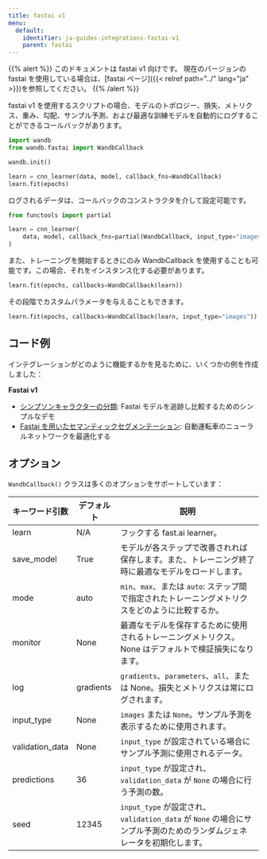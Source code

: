 ```yaml
---
title: fastai v1
menu:
  default:
    identifier: ja-guides-integrations-fastai-v1
    parent: fastai
---
```


{{% alert %}}
このドキュメントは fastai v1 向けです。
現在のバージョンの fastai を使用している場合は、[fastai ページ]({{< relref path="../" lang="ja" >}})を参照してください。
{{% /alert %}}

fastai v1 を使用するスクリプトの場合、モデルのトポロジー、損失、メトリクス、重み、勾配、サンプル予測、および最適な訓練モデルを自動的にログすることができるコールバックがあります。

```python
import wandb
from wandb.fastai import WandbCallback

wandb.init()

learn = cnn_learner(data, model, callback_fns=WandbCallback)
learn.fit(epochs)
```

ログされるデータは、コールバックのコンストラクタを介して設定可能です。

```python
from functools import partial

learn = cnn_learner(
    data, model, callback_fns=partial(WandbCallback, input_type="images")
)
```

また、トレーニングを開始するときにのみ WandbCallback を使用することも可能です。この場合、それをインスタンス化する必要があります。

```python
learn.fit(epochs, callbacks=WandbCallback(learn))
```

その段階でカスタムパラメータを与えることもできます。

```python
learn.fit(epochs, callbacks=WandbCallback(learn, input_type="images"))
```

## コード例

インテグレーションがどのように機能するかを見るために、いくつかの例を作成しました：

**Fastai v1**

* [シンプソンキャラクターの分類](https://github.com/borisdayma/simpsons-fastai): Fastai モデルを追跡し比較するためのシンプルなデモ
* [Fastai を用いたセマンティックセグメンテーション](https://github.com/borisdayma/semantic-segmentation): 自動運転車のニューラルネットワークを最適化する

## オプション

`WandbCallback()` クラスは多くのオプションをサポートしています：

| キーワード引数      | デフォルト | 説明                                                                                                  |
| ---------------- | --------- | ---------------------------------------------------------------------------------------------------- |
| learn            | N/A       | フックする fast.ai learner。                                                                          |
| save_model       | True      | モデルが各ステップで改善されれば保存します。また、トレーニング終了時に最適なモデルをロードします。                                      |
| mode             | auto      | `min`、`max`、または `auto`: ステップ間で指定されたトレーニングメトリクスをどのように比較するか。                                   |
| monitor          | None      | 最適なモデルを保存するために使用されるトレーニングメトリクス。None はデフォルトで検証損失になります。                             |
| log              | gradients | `gradients`、`parameters`、`all`、または None。損失とメトリクスは常にログされます。                                                     |
| input_type       | None      | `images` または `None`。サンプル予測を表示するために使用されます。                                              |
| validation_data  | None      | `input_type` が設定されている場合にサンプル予測に使用されるデータ。                                       |
| predictions      | 36        | `input_type` が設定され、`validation_data` が `None` の場合に行う予測の数。                                       |
| seed             | 12345     | `input_type` が設定され、`validation_data` が `None` の場合にサンプル予測のためのランダムジェネレータを初期化します。                     |